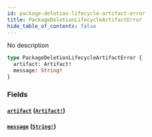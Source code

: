 ```yaml
---
id: package-deletion-lifecycle-artifact-error
title: PackageDeletionLifecycleArtifactError
hide_table_of_contents: false
---
```



No description

```graphql
type PackageDeletionLifecycleArtifactError {
  artifact: Artifact!
  message: String!
}
```


### Fields

#### [`artifact`](#) ([`Artifact!`](/swapi/objects/artifact))




#### [`message`](#) ([`String!`](/swapi/scalars/string))






